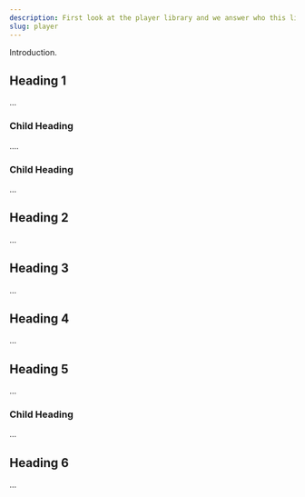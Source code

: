 ```yaml
---
description: First look at the player library and we answer who this library is for and why it exists.
slug: player
---
```


Introduction.

## Heading 1

...

### Child Heading

....

### Child Heading

...

## Heading 2

...

## Heading 3

...

## Heading 4

...

## Heading 5

...

### Child Heading

...

## Heading 6

...
